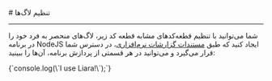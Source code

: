 

<Layout>
<Head>
<title>مستندات تنظیم لاگ‌ها در NodeJS - لیارا</title>
<meta property="og:title" content="مستندات خدمات رایانش ابری لیارا" />
<meta property="og:description" content="مستندات مربوط به نحوه تنظیم لاگ‌ها در پلتفرم NodeJS در لیارا"  />
<meta property="og:image" content="https://files.liara.ir/liara/logos/liara-poster.jpg" />
</Head>
# تنظیم لاگ‌ها
<hr className="mb-2" />

شما می‌توانید با تنظیم قطعه‌کدهای مشابه قطعه کد زیر، لاگ‌های منحصر به فرد خود را در برنامه NodeJS ایجاد کنید که طبق <a href="/paas/details/observations/software" className="text-[#2196f3] ">مستندات گزارشات نرم‌افزاری</a>، در دسترس شما قرار می‌گیرد
و می‌توانید در هر قسمتی از پردازش برنامه، آن‌ها را ببینید:

<div className="h-2" />
<div dir='ltr'>
    <Highlight className="js">
        {`console.log(\`I use Liara!\`);`}
    </Highlight>
</div>
<div className="h-2" />


</Layout>